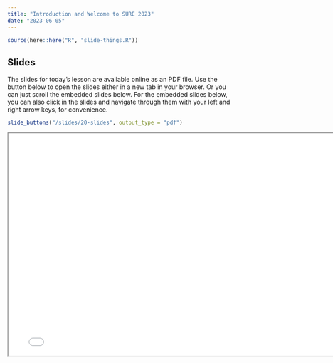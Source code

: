 ```yaml
---
title: "Introduction and Welcome to SURE 2023"
date: "2023-06-05"
---
```


```r
source(here::here("R", "slide-things.R"))
```

## Slides

The slides for today's lesson are available online as an PDF file. Use the 
button below to open the slides either in a new tab in your browser. Or you can
just scroll the embedded slides below. For the embedded slides below, you can 
also click in the slides and navigate through them with your left and right 
arrow keys, for convenience.

```r
slide_buttons("/slides/20-slides", output_type = "pdf")
```

```{=html}
<iframe width="780" height="500" src="/slides/20-slides.pdf" title="Lecture 1"></iframe>
```
